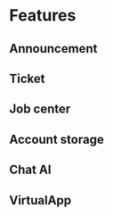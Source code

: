 # Features



## Announcement

## Ticket
 
## Job center

## Account storage

## Chat AI 

## VirtualApp
